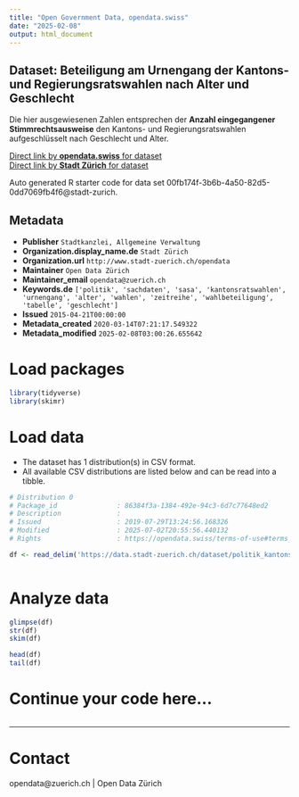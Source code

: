 ```yaml
---
title: "Open Government Data, opendata.swiss"
date: "2025-02-08"
output: html_document
---
```


## Dataset: Beteiligung am Urnengang der Kantons- und Regierungsratswahlen nach Alter und Geschlecht


Die hier ausgewiesenen Zahlen entsprechen der **Anzahl eingegangener Stimmrechtsausweise** den Kantons- und Regierungsratswahlen aufgeschlüsselt nach Geschlecht und Alter.


[Direct link by **opendata.swiss** for dataset](https://opendata.swiss/de/dataset/beteiligung-am-urnengang-der-kantons-und-regierungsratswahlen-nach-alter-und-geschlecht-se-20152)<br>
[Direct link by **Stadt Zürich** for dataset](https://data.stadt-zuerich.ch/dataset/politik_kantonsratswahlen_btg_urnengang_alter_geschl_od7029)

Auto generated R starter code for data set 00fb174f-3b6b-4a50-82d5-0dd7069fb4f6@stadt-zurich.

## Metadata

- **Publisher** `Stadtkanzlei, Allgemeine Verwaltung`
- **Organization.display_name.de** `Stadt Zürich`
- **Organization.url** `http://www.stadt-zuerich.ch/opendata`
- **Maintainer** `Open Data Zürich`
- **Maintainer_email** `opendata@zuerich.ch`
- **Keywords.de** `['politik', 'sachdaten', 'sasa', 'kantonsratswahlen', 'urnengang', 'alter', 'wahlen', 'zeitreihe', 'wahlbeteiligung', 'tabelle', 'geschlecht']`
- **Issued** `2015-04-21T00:00:00`
- **Metadata_created** `2020-03-14T07:21:17.549322`
- **Metadata_modified** `2025-02-08T03:00:26.655642`


# Load packages

```r

library(tidyverse)
library(skimr)

```

# Load data

-   The dataset has 1 distribution(s) in CSV format.
-   All available CSV distributions are listed below and can be read into a tibble.

```r

# Distribution 0
# Package_id               : 86384f3a-1384-492e-94c3-6d7c77648ed2
# Description              : 
# Issued                   : 2019-07-29T13:24:56.168326
# Modified                 : 2025-07-02T20:55:56.440132
# Rights                   : https://opendata.swiss/terms-of-use#terms_open

df <- read_delim('https://data.stadt-zuerich.ch/dataset/politik_kantonsratswahlen_btg_urnengang_alter_geschl_od7029/download/POL702OD7029.csv')



```

# Analyze data

```r

glimpse(df)
str(df)
skim(df)

head(df)
tail(df)

```

# Continue your code here...

```r

```

------------------------------------------------------------------------

# Contact

opendata@zuerich.ch | Open Data Zürich

